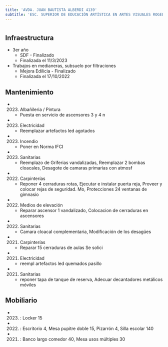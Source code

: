 ```yaml
---
title: 'AVDA. JUAN BAUTISTA ALBERDI 4139'
subtitle: 'ESC. SUPERIOR DE EDUCACIÓN ARTÍSTICA EN ARTES VISUALES ROGELIO YRURTIA - EPC N° 23'
---
```


#
## Infraestructura

* 3er año 
    + SDF - Finalizado 
    + Finalizada el 11/3/2023 


* Trabajos en  medianeras, subsuelo por filtraciones 
    + Mejora Edilicia - Finalizado 
    + Finalizada el 17/10/2022 






## Mantenimiento

*  (2023) Albañileria / Pintura 
    + Puesta en servicio de ascensores 3 y 4 n

*  (2023) Electricidad 
    + Reemplazar artefactos led agotados

*  (2023) Incendio 
    + Poner en Norma IFCI

*  (2023) Sanitarias 
    + Reemplazo de Griferias vandalizadas, Reemplazar 2 bombas cloacales, Desagote de camaras primarias con atmosf

*  (2022) Carpinterías 
    + Reponer 4 cerraduras rotas, Ejecutar e instalar puerta reja, Proveer y colocar rejas de seguridad. Mo, Protecciones 24 ventanas de gimnasio

*  (2022) Medios de elevación 
    + Reparar ascensor 1 vandalizado, Colocacion de cerraduras en ascensores

*  (2022) Sanitarias 
    + Camara cloacal complementaria, Modificación  de los desagües

*  (2021) Carpinterías 
    + Reparar 15 cerraduras de aulas Se solici

*  (2021) Electricidad 
    + reempl artefactos led quemados pasillo

*  (2021) Sanitarias 
    + reponer tapa de tanque de reserva, Adecuar decantadores metálicos móviles





## Mobiliario

*  (2023) : Locker 15 

*  (2022) : Escritorio 4, Mesa pupitre doble 15, Pizarrón 4, Silla escolar 140 

*  (2021) : Banco largo comedor 40, Mesa usos múltiples 30 



